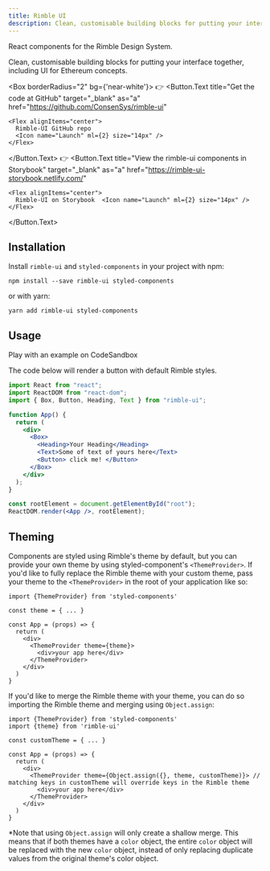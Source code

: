 ```yaml
---
title: Rimble UI
description: Clean, customisable building blocks for putting your interface together, including UI for Ethereum concepts.
---
```


React components for the Rimble Design System.

Clean, customisable building blocks for putting your interface together, including UI for Ethereum concepts.

<Box borderRadius="2" bg={'near-white'}>
<Box mx={3} mt={4}>
👉
  <Button.Text
    title="Get the code at GitHub"
    target="_blank"
    as="a"
    href="https://github.com/ConsenSys/rimble-ui"
  >
    <Flex alignItems="center">
      Rimble-UI GitHub repo
      <Icon name="Launch" ml={2} size="14px" />
    </Flex>
  </Button.Text>
</Box>
<Box mx={3} mb={4}>
👉
  <Button.Text
    title="View the rimble-ui components in Storybook"
    target="_blank"
    as="a"
    href="https://rimble-ui-storybook.netlify.com/"
  >
    <Flex alignItems="center">
      Rimble-UI on Storybook  <Icon name="Launch" ml={2} size="14px" />
    </Flex>
  </Button.Text>
</Box>
</Box>

## Installation

Install `rimble-ui` and `styled-components` in your project with npm:

```
npm install --save rimble-ui styled-components
```

or with yarn:

```
yarn add rimble-ui styled-components
```

## Usage

Play with an example on <Link href="https://codesandbox.io/embed/little-meadow-m3sv3" target="_blank">CodeSandbox</Link>

The code below will render a button with default Rimble styles.

```jsx
import React from "react";
import ReactDOM from "react-dom";
import { Box, Button, Heading, Text } from "rimble-ui";

function App() {
  return (
    <div>
      <Box>
        <Heading>Your Heading</Heading>
        <Text>Some of text of yours here</Text>
        <Button> click me! </Button>
      </Box>
    </div>
  );
}

const rootElement = document.getElementById("root");
ReactDOM.render(<App />, rootElement);
```

## Theming

Components are styled using Rimble's theme by default, but you can provide your own theme by using styled-component's `<ThemeProvider>`. If you'd like to fully replace the Rimble theme with your custom theme, pass your theme to the `<ThemeProvider>` in the root of your application like so:

```
import {ThemeProvider} from 'styled-components'

const theme = { ... }

const App = (props) => {
  return (
    <div>
      <ThemeProvider theme={theme}>
        <div>your app here</div>
      </ThemeProvider>
    </div>
  )
}
```

If you'd like to merge the Rimble theme with your theme, you can do so importing the Rimble theme and merging using `Object.assign`:

```
import {ThemeProvider} from 'styled-components'
import {theme} from 'rimble-ui'

const customTheme = { ... }

const App = (props) => {
  return (
    <div>
      <ThemeProvider theme={Object.assign({}, theme, customTheme)}> // matching keys in customTheme will override keys in the Rimble theme
        <div>your app here</div>
      </ThemeProvider>
    </div>
  )
}
```

\*Note that using `Object.assign` will only create a shallow merge. This means that if both themes have a `color` object, the entire `color` object will be replaced with the new `color` object, instead of only replacing duplicate values from the original theme's color object.
